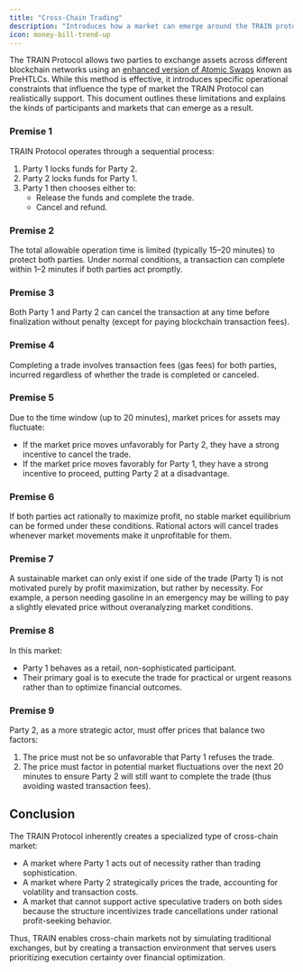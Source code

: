 ```yaml
---
title: "Cross-Chain Trading"
description: "Introduces how a market can emerge around the TRAIN protocol"
icon: money-bill-trend-up
---
```


The TRAIN Protocol allows two parties to exchange assets across different blockchain networks using an [enhanced version of Atomic Swaps](/protocol/atomic-swaps-prehtlc) known as PreHTLCs. While this method is effective, it introduces specific operational constraints that influence the type of market the TRAIN Protocol can realistically support. This document outlines these limitations and explains the kinds of participants and markets that can emerge as a result.

### Premise 1
TRAIN Protocol operates through a sequential process:
1. Party 1 locks funds for Party 2.
2. Party 2 locks funds for Party 1.
3. Party 1 then chooses either to:
   - Release the funds and complete the trade.
   - Cancel and refund.

### Premise 2
The total allowable operation time is limited (typically 15–20 minutes) to protect both parties. Under normal conditions, a transaction can complete within 1–2 minutes if both parties act promptly.

### Premise 3
Both Party 1 and Party 2 can cancel the transaction at any time before finalization without penalty (except for paying blockchain transaction fees).

### Premise 4
Completing a trade involves transaction fees (gas fees) for both parties, incurred regardless of whether the trade is completed or canceled.

### Premise 5
Due to the time window (up to 20 minutes), market prices for assets may fluctuate:
- If the market price moves unfavorably for Party 2, they have a strong incentive to cancel the trade.
- If the market price moves favorably for Party 1, they have a strong incentive to proceed, putting Party 2 at a disadvantage.

### Premise 6
If both parties act rationally to maximize profit, no stable market equilibrium can be formed under these conditions. Rational actors will cancel trades whenever market movements make it unprofitable for them.

### Premise 7
A sustainable market can only exist if one side of the trade (Party 1) is not motivated purely by profit maximization, but rather by necessity. For example, a person needing gasoline in an emergency may be willing to pay a slightly elevated price without overanalyzing market conditions.

### Premise 8
In this market:
- Party 1 behaves as a retail, non-sophisticated participant.
- Their primary goal is to execute the trade for practical or urgent reasons rather than to optimize financial outcomes.

### Premise 9
Party 2, as a more strategic actor, must offer prices that balance two factors:
1. The price must not be so unfavorable that Party 1 refuses the trade.
2. The price must factor in potential market fluctuations over the next 20 minutes to ensure Party 2 will still want to complete the trade (thus avoiding wasted transaction fees).

## Conclusion

The TRAIN Protocol inherently creates a specialized type of cross-chain market:
- A market where Party 1 acts out of necessity rather than trading sophistication.
- A market where Party 2 strategically prices the trade, accounting for volatility and transaction costs.
- A market that cannot support active speculative traders on both sides because the structure incentivizes trade cancellations under rational profit-seeking behavior.

Thus, TRAIN enables cross-chain markets not by simulating traditional exchanges, but by creating a transaction environment that serves users prioritizing execution certainty over financial optimization.
